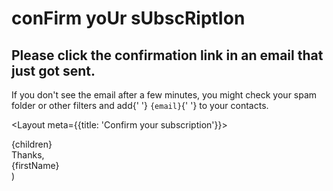 
<h1 className="font-display text-brand-brightYellow tracking-wider">
  conFirm yoUr sUbscRiptIon
</h1>

<h2 className="sm:text-xl text-lg py-4">
  Please <strong>click the confirmation link</strong> in an email that just got
  sent.
</h2>

<p className="max-w-sm opacity-75">
  If you don't see the email after a few minutes, you might check your spam
  folder or other filters and add{' '}
  <code className="text-sm bg-black bg-opacity-30 p-1 rounded-sm">{email}</code>{' '}
  to your contacts.
</p>


  <Layout meta={{title: 'Confirm your subscription'}}>
    <div className="max-w-3xl text-center flex flex-col items-center justify-center space-y-5 mx-auto px-5">
      <ConfirmEmailSent />
      {children}
      <div className="text-sm opacity-75 italic pt-4">
        Thanks,
        <br />
        {firstName}
      </div>
    </div>
  </Layout>
)
